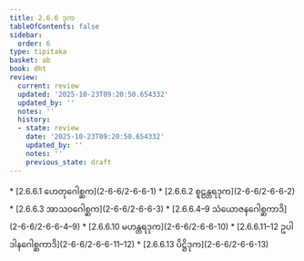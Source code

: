 ```yaml
---
title: 2.6.6 ဒုက
tableOfContents: false
sidebar:
  order: 6
type: tipitaka
basket: ab
book: dht
review:
  current: review
  updated: '2025-10-23T09:20:50.654332'
  updated_by: ''
  notes: ''
  history:
  - state: review
    date: '2025-10-23T09:20:50.654332'
    updated_by: ''
    notes: ''
    previous_state: draft
---
```



<ReviewStatus review={frontmatter.review} showDetails={true} />

<HypothesisAnnotation frontmatter={frontmatter} />

<DynamicBreadcrumb />



<TableOfContents book="dht" section="2.6.6">
* [2.6.6.1 ဟေတုဂေါစ္ဆက](2-6-6/2-6-6-1)
* [2.6.6.2 စူဠန္တရဒုက](2-6-6/2-6-6-2)
* [2.6.6.3 အာသဝဂေါစ္ဆက](2-6-6/2-6-6-3)
* [2.6.6.4–9 သံယောဇနဂေါစ္ဆကာဒိ](2-6-6/2-6-6-4–9)
* [2.6.6.10 မဟန္တရဒုက](2-6-6/2-6-6-10)
* [2.6.6.11–12 ဥပါဒါနဂေါစ္ဆကာဒိ](2-6-6/2-6-6-11–12)
* [2.6.6.13 ပိဋ္ဌိဒုက](2-6-6/2-6-6-13)
</TableOfContents>